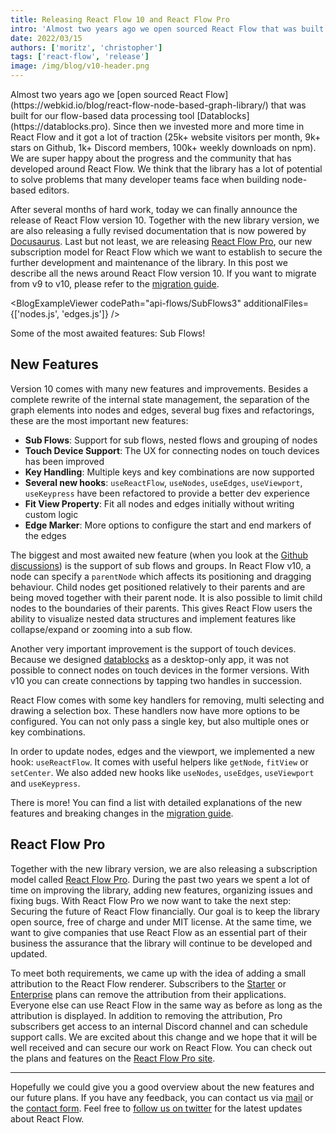 ```yaml
---
title: Releasing React Flow 10 and React Flow Pro
intro: 'Almost two years ago we open sourced React Flow that was built for our flow-based data processing tool Datablocks. Since then we invested more and more time in React Flow and it got a lot of traction (25k+ website visitors per month, 9k+ stars on Github, 1k+ Discord members, 100k+ weekly downloads on npm).'
date: 2022/03/15
authors: ['moritz', 'christopher']
tags: ['react-flow', 'release']
image: /img/blog/v10-header.png
---
```



<BlogPostLayout usePostMetadata={usePostMetadata}>
Almost two years ago we [open sourced React Flow](https://webkid.io/blog/react-flow-node-based-graph-library/) that was built for our flow-based data processing tool [Datablocks](https://datablocks.pro). Since then we invested more and more time in React Flow and it got a lot of traction (25k+ website visitors per month, 9k+ stars on Github, 1k+ Discord members, 100k+ weekly downloads on npm).
We are super happy about the progress and the community that has developed around React Flow. We think that the library has a lot of potential to solve problems that many developer teams face when building node-based editors.

After several months of hard work, today we can finally announce the release of React Flow version 10. Together with the new library version, we are also releasing a fully revised documentation that is now powered by [Docusaurus](https://docusaurus.io/). Last but not least, we are releasing [React Flow Pro](https://pro.reactflow.dev/pricing), our new subscription model for React Flow which we want to establish to secure the further development and maintenance of the library. In this post we describe all the news around React Flow version 10. If you want to migrate from v9 to v10, please refer to the [migration guide](/docs/guides/migrate-to-v10).

<div style={{ marginTop: 40 }} />

<BlogExampleViewer
  codePath="api-flows/SubFlows3"
  additionalFiles={['nodes.js', 'edges.js']}
/>

<div
  style={{ fontSize: 12, marginTop: -24, textAlign: 'center', color: '#777' }}
>
  Some of the most awaited features: Sub Flows!
</div>

## New Features

Version 10 comes with many new features and improvements. Besides a complete rewrite of the internal state management, the separation of the graph elements into nodes and edges, several bug fixes and refactorings, these are the most important new features:

- **Sub Flows**: Support for sub flows, nested flows and grouping of nodes
- **Touch Device Support**: The UX for connecting nodes on touch devices has been improved
- **Key Handling**: Multiple keys and key combinations are now supported
- **Several new hooks**: `useReactFlow`, `useNodes`, `useEdges`, `useViewport`, `useKeypress` have been refactored to provide a better dev experience
- **Fit View Property**: Fit all nodes and edges initially without writing custom logic
- **Edge Marker**: More options to configure the start and end markers of the edges

The biggest and most awaited new feature (when you look at the [Github discussions](https://github.com/wbkd/react-flow/discussions/1024)) is the support of sub flows and groups. In React Flow v10, a node can specify a `parentNode` which affects its positioning and dragging behaviour. Child nodes get positioned relatively to their parents and are being moved together with their parent node. It is also possible to limit child nodes to the boundaries of their parents. This gives React Flow users the ability to visualize nested data structures and implement features like collapse/expand or zooming into a sub flow.

Another very important improvement is the support of touch devices. Because we designed [datablocks](https://datablocks.pro) as a desktop-only app, it was not possible to connect nodes on touch devices in the former versions. With v10 you can create connections by tapping two handles in succession.

React Flow comes with some key handlers for removing, multi selecting and drawing a selection box. These handlers now have more options to be configured. You can not only pass a single key, but also multiple ones or key combinations.

In order to update nodes, edges and the viewport, we implemented a new hook: `useReactFlow`. It comes with useful helpers like `getNode`, `fitView` or `setCenter`. We also added new hooks like `useNodes`, `useEdges`, `useViewport` and `useKeypress`.

There is more! You can find a list with detailed explanations of the new features and breaking changes in the [migration guide](/docs/guides/migrate-to-v10).

## React Flow Pro

Together with the new library version, we are also releasing a subscription model called [React Flow Pro](https://pro.reactflow.dev/pricing). During the past two years we spent a lot of time on improving the library, adding new features, organizing issues and fixing bugs. With React Flow Pro we now want to take the next step: Securing the future of React Flow financially. Our goal is to keep the library open source, free of charge and under MIT license. At the same time, we want to give companies that use React Flow as an essential part of their business the assurance that the library will continue to be developed and updated.

To meet both requirements, we came up with the idea of adding a small attribution to the React Flow renderer. Subscribers to the [Starter](https://pro.reactflow.dev/pricing) or [Enterprise](https://pro.reactflow.dev/pricing) plans can remove the attribution from their applications. Everyone else can use React Flow in the same way as before as long as the attribution is displayed. In addition to removing the attribution, Pro subscribers get access to an internal Discord channel and can schedule support calls.
We are excited about this change and we hope that it will be well received and can secure our work on React Flow. You can check out the plans and features on the [React Flow Pro site](https://pro.reactflow.dev/pricing).

---

Hopefully we could give you a good overview about the new features and our future plans.
If you have any feedback, you can contact us via [mail](maito:info@webkid.io) or the [contact form](https://pro.reactflow.dev/contact). Feel free to [follow us on twitter](https://twitter.com/reactflowdev) for the latest updates about React Flow.

</BlogPostLayout>
